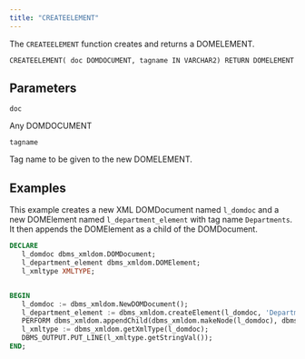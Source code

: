 ```yaml
---
title: "CREATEELEMENT"
---
```


The `CREATEELEMENT` function creates and returns a DOMELEMENT.

```
CREATEELEMENT( doc DOMDOCUMENT, tagname IN VARCHAR2) RETURN DOMELEMENT
```

## Parameters

`doc`

Any DOMDOCUMENT

`tagname`

Tag name to be given to the new DOMELEMENT.

## Examples

This example creates a new XML DOMDocument named `l_domdoc` and a new DOMElement named `l_department_element` with tag name `Departments`. It then appends the DOMElement as a child of the DOMDocument.

```sql
DECLARE
   l_domdoc dbms_xmldom.DOMDocument;
   l_department_element dbms_xmldom.DOMElement;
   l_xmltype XMLTYPE;


BEGIN
   l_domdoc := dbms_xmldom.NewDOMDocument();
   l_department_element := dbms_xmldom.createElement(l_domdoc, 'Departments' );
   PERFORM dbms_xmldom.appendChild(dbms_xmldom.makeNode(l_domdoc), dbms_xmldom.makeNode(l_department_element));
   l_xmltype := dbms_xmldom.getXmlType(l_domdoc);
   DBMS_OUTPUT.PUT_LINE(l_xmltype.getStringVal());
END;
```